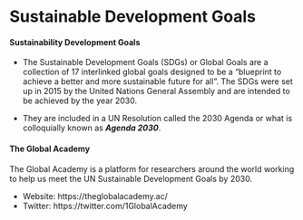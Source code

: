 
Sustainable Development Goals
====================================

#### Sustainability Development Goals

* The Sustainable Development Goals (SDGs) or Global Goals are a collection of 17 interlinked global goals designed to be a "blueprint to achieve a better and more sustainable future for all". The SDGs were set up in 2015 by the United Nations General Assembly and are intended to be achieved by the year 2030. 

* They are included in a UN Resolution called the 2030 Agenda or what is colloquially known as ***Agenda 2030***. 

#### The Global Academy

The Global Academy is a platform for researchers around the world working to help us meet the UN Sustainable Development Goals by 2030.

* Website: https://theglobalacademy.ac/
* Twitter: https://twitter.com/1GlobalAcademy
